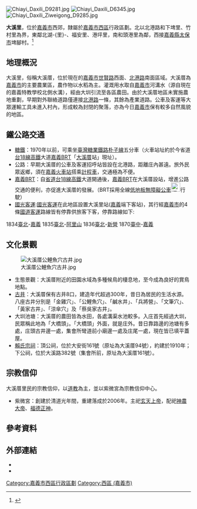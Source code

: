{{coord|23|28|54|N|120|24|31|E|display=title}}
{{About|臺灣嘉義市的一個里|大溪里的其他意思|大溪里}}
{{ROC Village or Li Info
| Village/LiName = 大溪
| Village/Li = 里
| City/CountyName = 嘉義市
| DivName = 西區
| OldName = 大溪厝
| AreaTotal = 
| Sub = 
| HouseholdTotal = 
| YearMonth = 
| PopTotal = 
| Male = 
| Female = 
| Longitude = 
| Latitude = 
| Neighbors = 下埤里、竹村里、福安里 <BR> 北湖-{里}-、港坪里、頭港里 <BR> [[嘉義縣|嘉義縣]][[太保市|太保市]]
| MapLocation = 
| Head = 葉秋蘭
| Address = 大溪路488巷12號 
| Website = 
| Photo = 
| Photo size = 
| Caption = 
| DataSource = [http://www.chiayi.gov.tw/web/west/new/left_03_04_06_07.asp 嘉義市西區區公所－大溪里]
}}

[[File:Chiayi_Daxili_D9281.jpg|right]] 
[[File:Chiayi_Daxili_D6345.jpg|right]] 
[[File:Chiayi_Daxili_Ziweigong_D9285.jpg|right]]

'''大溪里'''，位於[[嘉義市|嘉義市]]西郊，隸屬於[[嘉義市|嘉義市]][[西區_(嘉義市)|西區]]行政區劃。北以北港路和下埤里、竹村里為界，東鄰北湖-{里}-、福安里、港坪里，南和頭港里為鄰，西接[[嘉義縣|嘉義縣]][[太保市|太保市]]埤腳村。<ref>{{Cite web |url=http://www.chiayi.gov.tw/web/west/new/left_03_04_06_07.asp |title=嘉義市西區區公所－大溪里 |access-date=2015-12-06 |archive-date=2016-03-04 |archive-url=https://web.archive.org/web/20160304200821/http://www.chiayi.gov.tw/web/west/new/left_03_04_06_07.asp |dead-url=no }}</ref>

== 地理概況 ==
大溪里，俗稱大溪厝，位於現在的[[嘉義市|嘉義市]][[世賢路|世賢路]]西面、[[北港路|北港路]]南面區域。大溪厝為[[嘉義市|嘉義市]]的主要農業區，農作物以水稻為主。灌溉用水取自[[嘉義市|嘉義市]]河溝水（源自現在的嘉義特教學校北側水溝），經由大圳引流至各區農田。由於大溪厝地區未實施農地重劃，早期對外聯絡道路僅連接[[北港路|北港路]]一條，其餘為產業道路。公車及客運等大眾運輸工具未進入村內，形成較為封閉的聚落，亦為今日[[嘉義市|嘉義市]]保有較多自然風貌的地區。{{r|諸羅文史圖誌|page=55}}

== 鐵公路交通 ==
* [[糖鐵|糖鐵]]：1970年以前，可乘坐[[臺灣糖業鐵路|臺灣糖業鐵路]][[朴子線|朴子線]]五分車（火車站址約於今省道[[台18線|台18線]][[高鐵|高鐵]]大道[[嘉義公車捷運|嘉義BRT]]「[[大溪厝|大溪厝]]站」現址）。{{r|諸羅文史圖誌|page=55}}
* 公路：早期大溪厝的公車及客運招呼站皆設在北港路，距離庄內甚遠。旅外民眾返鄉，須在[[嘉義火車站|嘉義火車站]]搭乘[[計程車|計程車]]，交通極為不便。{{r|諸羅文史圖誌|page=55}}
* [[嘉義BRT|嘉義BRT]]：自[[省道|省道]][[台18線|台18線]][[高鐵|高鐵]]大道開通後，[[嘉義BRT|嘉義BRT]]在大溪厝設站，增進公路交通的便利，亦促進大溪厝的發展。（BRT採用全線[[低地板公車|低地板無障礙公車]][[File:標誌(小)mark(S).jpg|25px]]行駛）
* [[國光客運|國光客運]]:[[國光客運|國光客運]]在此地區設置大溪里站([[嘉義|嘉義]]端下客站)，其行經[[嘉義市|嘉義市]]的4條[[國道|國道]][[客運|客運]]路線皆有停靠供旅客下客，停靠路線如下:
1834[[臺北|臺北]]-[[嘉義|嘉義]]
1835[[臺北|臺北]]-[[阿里山鄉|阿里山]]
1836[[臺北|臺北]]-[[新營|新營]]
1870[[臺中|臺中]]-[[嘉義|嘉義]]

== 文化景觀 ==
[[File:大溪厝公鯉魚穴古井.jpg|thumb]]

*生態景觀：大溪厝附近的田園水域為多種候鳥的棲息地，至今成為良好的賞鳥地點。
*[[古井|古井]]：大溪厝保有古井8口，建造年代超過300年，昔日為居民的生活水源{{r|諸羅文史圖誌|page=50}}。八座古井分別是「金雞穴」、「公鯉魚穴」、「鹹水井」、「兵將營」、「文筆穴」、「黃家古井」、「涼傘穴」及「蔡吳家古井」{{r|林}}。
*大圳池塘：大溪厝的農田皆為水田，各處溝渠水池較多。入庄首先經過大圳，民眾稱此地為「大橋頭」。「大橋頭」外面，就是庄外。昔日靠路邊的池塘有多處，庄頭古井邊一處，集會所彎道前小廟邊一處及庄尾一處，現在皆已填平蓋屋。{{r|諸羅文史圖誌|page=48}}
*[[賴姓|賴氏]][[宗祠|宗祠]]：頂公祠，位於大安街161號（原址為大溪厝94號），約建於1910年；下公祠，位於大溪路382號（集會所前，原址為大溪厝161號）。{{r|諸羅文史圖誌|page=54}}

== 宗教信仰 ==
大溪厝里民的宗教信仰，以[[道教|道教]]為主，並以紫微宮為宗教信仰中心。
*紫微宮：創建於清道光年間，重建落成於2006年。主祀[[玄天上帝|玄天上帝]]，配祀[[神農大帝|神農大帝]]、[[福德正神|福德正神]]。

==參考資料==
{{reflist|refs=
<ref name="諸羅文史圖誌">{{Cite book|author=鄧豐洲 |title=《諸羅文史圖誌》|location=臺中市 |publisher=白象文化 |isbn= 9789863584247 |date=2016-11}}</ref>
<ref name="林">{{cite news |url=https://news.ltn.com.tw/news/life/breakingnews/3499066 |author=林宜樟 |title=〈乾旱仍源源不斷 嘉義大溪厝8口古井讓居民心安〉 |publisher=自由時報 |date=2021-04-14 |accessdate=2021-05-02 |archive-date=2021-05-04 |archive-url=https://web.archive.org/web/20210504080458/https://news.ltn.com.tw/news/life/breakingnews/3499066 |dead-url=no }}</ref>
}}

== 外部連結 ==
*{{facebook|Dasicuo}}
*{{facebook|JiaYiShiJingSeWenHuaXieHui}}

{{嘉義市}}
[[Category:嘉義市西區行政區劃|Category:嘉義市西區行政區劃]]
[[Category:西區_(嘉義市)|Category:西區 (嘉義市)]]